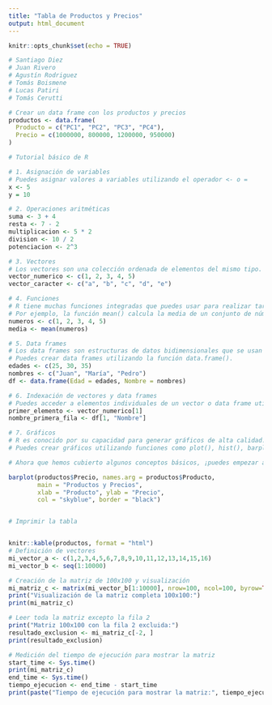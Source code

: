 ```yaml
---
title: "Tabla de Productos y Precios"
output: html_document
---
```


```r
knitr::opts_chunk$set(echo = TRUE)
```

```r
# Santiago Diez
# Juan Rivero
# Agustín Rodriguez
# Tomás Boismene
# Lucas Patiri
# Tomás Cerutti

# Crear un data frame con los productos y precios
productos <- data.frame(
  Producto = c("PC1", "PC2", "PC3", "PC4"),
  Precio = c(1000000, 800000, 1200000, 950000)
)

# Tutorial básico de R

# 1. Asignación de variables
# Puedes asignar valores a variables utilizando el operador <- o =
x <- 5
y = 10

# 2. Operaciones aritméticas
suma <- 3 + 4
resta <- 7 - 2
multiplicacion <- 5 * 2
division <- 10 / 2
potenciacion <- 2^3

# 3. Vectores
# Los vectores son una colección ordenada de elementos del mismo tipo.
vector_numerico <- c(1, 2, 3, 4, 5)
vector_caracter <- c("a", "b", "c", "d", "e")

# 4. Funciones
# R tiene muchas funciones integradas que puedes usar para realizar tareas específicas.
# Por ejemplo, la función mean() calcula la media de un conjunto de números.
numeros <- c(1, 2, 3, 4, 5)
media <- mean(numeros)

# 5. Data frames
# Los data frames son estructuras de datos bidimensionales que se usan para almacenar conjuntos de datos.
# Puedes crear data frames utilizando la función data.frame().
edades <- c(25, 30, 35)
nombres <- c("Juan", "María", "Pedro")
df <- data.frame(Edad = edades, Nombre = nombres)

# 6. Indexación de vectores y data frames
# Puedes acceder a elementos individuales de un vector o data frame utilizando corchetes [].
primer_elemento <- vector_numerico[1]
nombre_primera_fila <- df[1, "Nombre"]

# 7. Gráficos
# R es conocido por su capacidad para generar gráficos de alta calidad.
# Puedes crear gráficos utilizando funciones como plot(), hist(), barplot(), entre otras.

# Ahora que hemos cubierto algunos conceptos básicos, ¡puedes empezar a explorar más sobre R!

barplot(productos$Precio, names.arg = productos$Producto,
        main = "Productos y Precios",
        xlab = "Producto", ylab = "Precio",
        col = "skyblue", border = "black")


# Imprimir la tabla


knitr::kable(productos, format = "html")
# Definición de vectores
mi_vector_a <- c(1,2,3,4,5,6,7,8,9,10,11,12,13,14,15,16)
mi_vector_b <- seq(1:10000)

# Creación de la matriz de 100x100 y visualización
mi_matriz_c <- matrix(mi_vector_b[1:10000], nrow=100, ncol=100, byrow=TRUE) 
print("Visualización de la matriz completa 100x100:")
print(mi_matriz_c)

# Leer toda la matriz excepto la fila 2
print("Matriz 100x100 con la fila 2 excluida:")
resultado_exclusion <- mi_matriz_c[-2, ]
print(resultado_exclusion)

# Medición del tiempo de ejecución para mostrar la matriz
start_time <- Sys.time()
print(mi_matriz_c)
end_time <- Sys.time()
tiempo_ejecucion <- end_time - start_time
print(paste("Tiempo de ejecución para mostrar la matriz:", tiempo_ejecucion, "segundos"))



```


